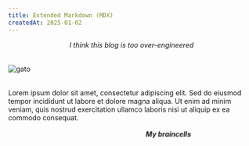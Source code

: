 ```yaml
---
title: Extended Markdown (MDX)
createdAt: 2025-01-02
---
```


<p style="text-align: center"><em>I think this blog is too over-engineered</em></p>

<img src="https://media.tenor.com/Ym6VeAcZoTcAAAAj/aaaah-cat.gif" alt="gato" style="margin: auto; padding: 1rlh 0"></img>

Lorem ipsum dolor sit amet, consectetur adipiscing elit. Sed do eiusmod tempor incididunt ut labore et dolore magna aliqua. Ut enim ad minim veniam, quis nostrud exercitation ullamco laboris nisi ut aliquip ex ea commodo consequat.

<marquee direction="down" width="250" height="200" behavior="alternate"
    style="border: 2px solid var(--secondary); margin: auto; display: block; line-height: 1.1;">
    <marquee behavior="alternate"><strong><em>My braincells</em></strong></marquee>
</marquee>